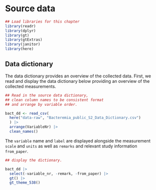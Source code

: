 # Source data {#sec-source-data}


```r
## Load libraries for this chapter
library(readr)
library(dplyr)
library(gt)
library(gtExtras)
library(janitor)
library(here)
```


## Data dictionary {#sec-data_dict}

The data dictionary provides an overview of the collected data. First, we read and display the data dictionary below providing an overview of the collected measurements. 

```r

## Read in the source data dictionary, 
## clean column names to be consistent format 
## and arrange by variable order.  

bact_dd <- read_csv(
  here("data-raw", "Bacteremia_public_S2_Data_Dictionary.csv")
  ) |>
  arrange(VariableNr) |>
  clean_names()
```

The `variable` name and `label` are displayed alongside the measurement `scale` and `units` as well as `remarks` and relevant study information `from_paper`. 

```r

## display the dictionary. 

bact_dd |> 
  select(-variable_nr, -remark, -from_paper) |>
  gt() |>
  gt_theme_538()

```
